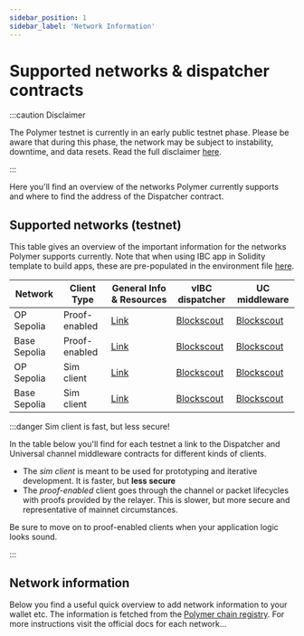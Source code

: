 ```yaml
---
sidebar_position: 1
sidebar_label: 'Network Information'
---
```


# Supported networks & dispatcher contracts

:::caution Disclaimer

The Polymer testnet is currently in an early public testnet phase. Please be aware that during this phase, the network may be subject to instability, downtime, and data resets. Read the full disclaimer [here](./disclaimer.md).

:::

Here you'll find an overview of the networks Polymer currently supports and where to find the address of the Dispatcher contract.

## Supported networks (testnet)

This table gives an overview of the important information for the networks Polymer supports currently. Note that when using IBC app in Solidity template to build apps, these are pre-populated in the environment file [here](https://github.com/open-ibc/ibc-app-solidity-template/blob/main/.env.example).

| Network                  | Client Type | General Info & Resources | vIBC dispatcher | UC middleware |
| ------------------------ | ----------- | ------------------------ | ------------------------ | ------------------------ |
| OP Sepolia       | Proof-enabled | [Link](https://docs.optimism.io/chain/networks#op-sepolia)    | [Blockscout](https://optimism-sepolia.blockscout.com/address/0xE2029629f51ab994210d671Dc08b7Ec94899b278) | [Blockscout](https://optimism-sepolia.blockscout.com/address/0xcce3D25C3189891617543D7f7398122E08a03cC6) |
| Base Sepolia     | Proof-enabled | [Link](https://docs.base.org/network-information#base-testnet-sepolia)      | [Blockscout](https://base-sepolia.blockscout.com/address/0x9fcd52449261F732d017F8BD1CaCDc3dFbcD0361)              | [Blockscout](https://base-sepolia.blockscout.com/address/0x090850b654B054aCC11711b6805FD84c74555D85) |
| OP Sepolia       | Sim client | [Link](https://docs.optimism.io/chain/networks#op-sepolia)    | [Blockscout](https://optimism-sepolia.blockscout.com/address/0x8957494cCD4B085133E9A8d3600b766427d4976a) | [Blockscout](https://optimism-sepolia.blockscout.com/address/0xdAa9e8B289730ae3161E9e91b3F7D6FF5D26D00D) |
| Base Sepolia     | Sim client | [Link](https://docs.base.org/network-information#base-testnet-sepolia)      | [Blockscout](https://base-sepolia.blockscout.com/address/0xb7B9f6f8CF00bf9fAe840A608600F47A665080f4)              | [Blockscout](https://base-sepolia.blockscout.com/address/0xaBDdc50C2aF67E2fcF52Cc0db758f34be189bF99) |

:::danger Sim client is fast, but less secure!

In the table below you'll find for each testnet a link to the Dispatcher and Universal channel middleware contracts for different kinds of clients. 

- The _sim client_ is meant to be used for prototyping and iterative development. It is faster, but **less secure**
- The _proof-enabled_ client goes through the channel or packet lifecycles with proofs provided by the relayer. This is slower, but more secure and representative of mainnet circumstances.

Be sure to move on to proof-enabled clients when your application logic looks sound.

:::

## Network information

Below you find a useful quick overview to add network information to your wallet etc. The information is fetched from the [Polymer chain registry](https://github.com/polymerdao/polymer-registry). For more instructions visit the official docs for each network...


<NetworkInfo />
